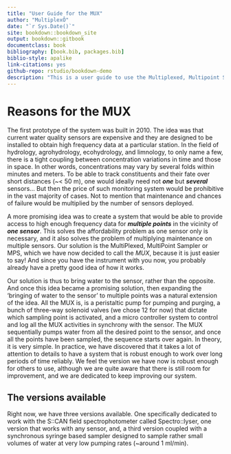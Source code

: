 ```yaml
--- 
title: "User Guide for the MUX"
author: "MultiplexÔ"
date: "`r Sys.Date()`"
site: bookdown::bookdown_site
output: bookdown::gitbook
documentclass: book
bibliography: [book.bib, packages.bib]
biblio-style: apalike
link-citations: yes
github-repo: rstudio/bookdown-demo
description: "This is a user guide to use the Multiplexed, Multipoint Sampler system called MUX"
---
```


# Reasons for the MUX

The first prototype of the system was built in 2010. The idea was that current water quality sensors are expensive and they are designed to be installed to obtain high frequency data at a particular station. In the field of hydrology, agrohydrology, ecohydrology, and limnology, to only name a few, there is a tight coupling between concentration variations in time and those in space. In other words, concentrations may vary by several folds within minutes and meters. To be able to track constituents and their fate over short distances (~< 50 m), one would ideally need not *__one__* but *__several__* sensors... But then the price of such monitoring system would be prohibitive in the vast majority of cases. Not to mention that maintenance and chances of failure would be multiplied by the number of sensors deployed.

A more promising idea was to create a system that would be able to provide access to high enough frequency data for *__multiple points__* in the vicinity of *__one sensor__*. This solves the affordability problem as one sensor only is necessary, and it also solves the problem of multiplying maintenance on multiple sensors. Our solution is the MultiPlexed, MultiPoint Sampler or MPS, which we have now decided to call the *MUX*, because it is just easier to say! And since you have the instrument with you now, you probably already have a pretty good idea of how it works. 

Our solution is thus to bring water to the sensor, rather than the opposite. And once this idea became a promising solution, then expanding the 'bringing of water to the sensor' to multiple points was a natural extension of the idea. All the MUX is, is a peristaltic pump for pumping and purging, a bunch of three-way solenoid valves (we chose 12 for now) that dictate which sampling point is activated, and a micro controller system to control and log all the MUX activities in synchrony with the sensor. The MUX sequentially pumps water from all the desired point to the sensor, and once all the points have been sampled, the sequence starts over again. In theory, it is very simple. In practice, we have discovered that it takes a lot of attention to details to have a system that is robust enough to work over long periods of time reliably. We feel the version we have now is robust enough for others to use, although we are quite aware that there is still room for improvement, and we are dedicated to keep improving our system.

## The versions available
Right now, we have three versions available. One specifically dedicated to work with the S::CAN field spectrophotometer called Spectro::lyser, one version that works with any sensor, and, a third version coupled with a synchronous syringe based sampler designed to sample rather small volumes of water at very low pumping rates (~around 1 ml/min).
